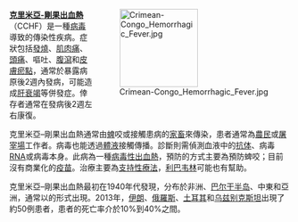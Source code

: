 <div style="float:right;margin-left:0.5em;">
[[File:Crimean-Congo_Hemorrhagic_Fever.jpg|140px]]
</div>

'''[[克里米亞-剛果出血熱|克里米亞-剛果出血熱]]'''（CCHF）是一種[[病毒|病毒]]導致的傳染性疾病。症狀包括[[發燒|發燒]]、[[肌肉痛|肌肉痛]]、[[頭痛|頭痛]]、嘔吐、[[腹瀉|腹瀉]]和[[瘀點|皮膚瘀點]]，通常於暴露病原後2週內發病，可能造成[[肝衰竭|肝衰竭]]等併發症。倖存者通常在發病後2週左右康復。

克里米亞–剛果出血熱通常由[[真蜱科|蜱]]咬或接觸患病的[[家畜|家畜]]來傳染，患者通常為[[農民|農民]]或[[屠房|屠宰場]]工作者。病毒也能透過[[體液|體液]]接觸傳播。診斷則需偵測血液中的[[抗体|抗体]]、病毒[[核糖核酸|RNA]]或病毒本身。此病為一種[[病毒性出血熱|病毒性出血熱]]，預防的方式主要為預防蜱咬；目前沒有商業化的[[疫苗|疫苗]]。治療主要為[[对症治疗|支持性療法]]，[[利巴韦林|利巴韦林]]可能也有幫助。

克里米亞–剛果出血熱最初在1940年代發現，分布於非洲、[[巴尔干半岛|巴尔干半岛]]、中東和亞洲，通常以{{tsl|en|outbreaks|區域流行}}的形式出現。2013年，[[伊朗|伊朗]]、[[俄羅斯|俄羅斯]]、[[土耳其|土耳其]]和[[乌兹别克斯坦|乌兹别克斯坦]]出現了約50例患者，患者的死亡率介於10%到40%之間。